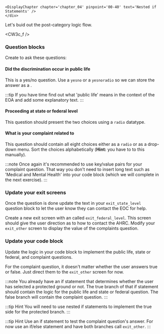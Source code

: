 
    <DisplayChapter chapter='chapter_04' pinpoint='00-40' text='Nested if Statements' />
    </div>

Let's buid out the post-category logic flow.

<CW3c_f />

### Question blocks
Create <DisplayGlossaryItem item='questionblock' plural />
to ask these questions:

#### Did the discrimination occur in public life
This is a yes/no question.  Use a `yesno` or a `yesnoradio` so we can store the answer as a
<DisplayGlossaryItem item='boolean'/>.

:::tip
If you have time find out what 'public life' means in the context of the EOA and add some
explanatory text.
:::

#### Proceeding at state or federal level
This question should present the two choices using a `radio` datatype.


#### What is your complaint related to
This question should contain all eight choices either as a `radio` or as a drop-down menu.
Sort the choices alphabetically (**Hint:** you have to to this manually).

:::note
Once again it's recommended to use key/value pairs for your complaint question.  That way
you don't need to insert long text such as 'Medical and Mental Health' into your code block
(which we will complete in the next exercise).
:::

### Update your exit screens
Once the question is done update the text in your `exit_state_level` question block to let the user
know they can contact the EOC for help.

Create a new exit screen with an <DisplayGlossaryItem item='eventtag' /> called `exit_federal_level`.
This screen should give the user direction as to how to contact the AHRC.
Modify your `exit_other` screen to display the value of the complaints question.

### Update your code block
Update  the logic in your code block  to implement the public life, 
state or federal, and complaint questions.

For the complaint question, it doesn't matter whether the user answers true or false.
Just direct them to the `exit_other` screen for now.

:::note
You already have an if statement that determines whether the user has selected
a protected ground or not. The true branch of that if statement should contain
the logic for the public life and state or federal question.  The false branch
will contain the complaint question.
:::

:::tip Hint
You will need to use nested if statements to implement the true side for the
protected branch.
:::

:::tip Hint
Use an if statement to test the complaint question's answer.  For now
use an if/else statement and have both branches call `exit_other`.
:::